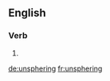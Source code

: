 ==English==

===Verb===
{{head|en|present participle}}

# {{present participle of|unsphere|lang=en|nocat=1}}

[[de:unsphering]]
[[fr:unsphering]]